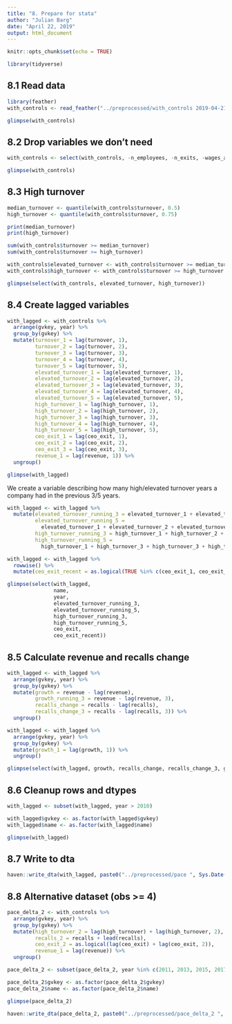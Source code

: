 ```yaml
---
title: "8. Prepare for stata"
author: "Julian Barg"
date: "April 22, 2019"
output: html_document
---
```


```r
knitr::opts_chunk$set(echo = TRUE)
```

```r
library(tidyverse)
```

## 8.1 Read data
```r
library(feather)
with_controls <- read_feather("../preprocessed/with_controls 2019-04-21.feather")

glimpse(with_controls)
```

## 8.2 Drop variables we don't need
```r
with_controls <- select(with_controls, -n_employees, -n_exits, -wages_and_salaries, -r_n_d)

glimpse(with_controls)
```

## 8.3 High turnover
```r
median_turnover <- quantile(with_controls$turnover, 0.5)
high_turnover <- quantile(with_controls$turnover, 0.75)

print(median_turnover)
print(high_turnover)
```

```r
sum(with_controls$turnover >= median_turnover)
sum(with_controls$turnover >= high_turnover)
```

```r
with_controls$elevated_turnover <- with_controls$turnover >= median_turnover
with_controls$high_turnover <- with_controls$turnover >= high_turnover

glimpse(select(with_controls, elevated_turnover, high_turnover))
```

## 8.4 Create lagged variables
```r
with_lagged <- with_controls %>%
  arrange(gvkey, year) %>%
  group_by(gvkey) %>%
  mutate(turnover_1 = lag(turnover, 1), 
         turnover_2 = lag(turnover, 2), 
         turnover_3 = lag(turnover, 3), 
         turnover_4 = lag(turnover, 4), 
         turnover_5 = lag(turnover, 5),
         elevated_turnover_1 = lag(elevated_turnover, 1),
         elevated_turnover_2 = lag(elevated_turnover, 2),
         elevated_turnover_3 = lag(elevated_turnover, 3),
         elevated_turnover_4 = lag(elevated_turnover, 4),
         elevated_turnover_5 = lag(elevated_turnover, 5),
         high_turnover_1 = lag(high_turnover, 1),
         high_turnover_2 = lag(high_turnover, 2),
         high_turnover_3 = lag(high_turnover, 3),
         high_turnover_4 = lag(high_turnover, 4),
         high_turnover_5 = lag(high_turnover, 5),
         ceo_exit_1 = lag(ceo_exit, 1),
         ceo_exit_2 = lag(ceo_exit, 2),
         ceo_exit_3 = lag(ceo_exit, 3), 
         revenue_1 = lag(revenue, 1)) %>%
  ungroup()

glimpse(with_lagged)
```

We create a variable describing how many high/elevated turnover years a company had in the previous 3/5 years.
```r
with_lagged <- with_lagged %>%
  mutate(elevated_turnover_running_3 = elevated_turnover_1 + elevated_turnover_2 + elevated_turnover_3,
         elevated_turnover_running_5 = 
           elevated_turnover_1 + elevated_turnover_2 + elevated_turnover_3 + elevated_turnover_4 + elevated_turnover_5,
         high_turnover_running_3 = high_turnover_1 + high_turnover_2 + high_turnover_3,
         high_turnover_running_5 = 
           high_turnover_1 + high_turnover_3 + high_turnover_3 + high_turnover_4 + high_turnover_5)

with_lagged <- with_lagged %>%
  rowwise() %>%
  mutate(ceo_exit_recent = as.logical(TRUE %in% c(ceo_exit_1, ceo_exit_2, ceo_exit_3)))

glimpse(select(with_lagged, 
               name,
               year,
               elevated_turnover_running_3, 
               elevated_turnover_running_5, 
               high_turnover_running_3, 
               high_turnover_running_5,
               ceo_exit,
               ceo_exit_recent))         
```

## 8.5 Calculate revenue and recalls change
```r
with_lagged <- with_lagged %>%
  arrange(gvkey, year) %>%
  group_by(gvkey) %>%
  mutate(growth = revenue - lag(revenue),
         growth_running_3 = revenue - lag(revenue, 3),
         recalls_change = recalls - lag(recalls),
         recalls_change_3 = recalls - lag(recalls, 3)) %>%
  ungroup()

with_lagged <- with_lagged %>%
  arrange(gvkey, year) %>%
  group_by(gvkey) %>%
  mutate(growth_1 = lag(growth, 1)) %>%
  ungroup()

glimpse(select(with_lagged, growth, recalls_change, recalls_change_3, growth_1))
```

## 8.6 Cleanup rows and dtypes

```r
with_lagged <- subset(with_lagged, year > 2010)

with_lagged$gvkey <- as.factor(with_lagged$gvkey)
with_lagged$name <- as.factor(with_lagged$name)

glimpse(with_lagged)
```

## 8.7 Write to dta

```r
haven::write_dta(with_lagged, paste0("../preprocessed/pace ", Sys.Date(), ".dta"))
```

## 8.8 Alternative dataset (obs >= 4)
```r
pace_delta_2 <- with_controls %>%
  arrange(gvkey, year) %>%
  group_by(gvkey) %>%
  mutate(high_turnover_2 = lag(high_turnover) + lag(high_turnover, 2), 
         recalls_2 = recalls + lead(recalls),
         ceo_exit_2 = as.logical(lag(ceo_exit) + lag(ceo_exit, 2)),
         revenue_1 = lag(revenue)) %>%
  ungroup()

pace_delta_2 <- subset(pace_delta_2, year %in% c(2011, 2013, 2015, 2017))

pace_delta_2$gvkey <- as.factor(pace_delta_2$gvkey)
pace_delta_2$name <- as.factor(pace_delta_2$name)

glimpse(pace_delta_2)

haven::write_dta(pace_delta_2, paste0("../preprocessed/pace_delta_2 ", Sys.Date(), ".dta"))
```


